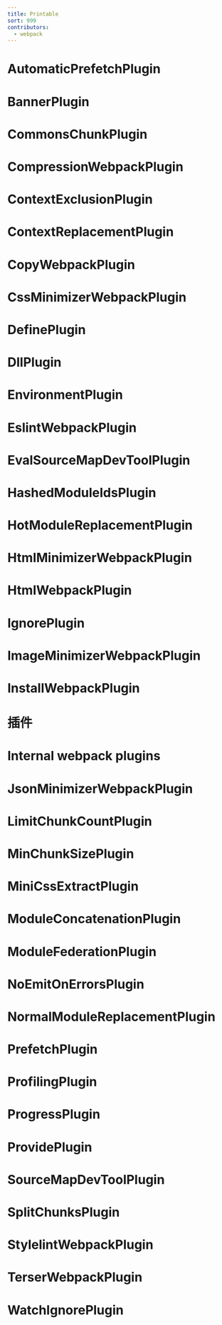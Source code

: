 ```yaml
---
title: Printable
sort: 999
contributors:
  - webpack
---
```


    

# AutomaticPrefetchPlugin


<WAUTOMATICPREFETCHPLUGIN />


# BannerPlugin


<WBANNERPLUGIN />


# CommonsChunkPlugin


<WCOMMONSCHUNKPLUGIN />


# CompressionWebpackPlugin


<WCOMPRESSIONWEBPACKPLUGIN />


# ContextExclusionPlugin


<WCONTEXTEXCLUSIONPLUGIN />


# ContextReplacementPlugin


<WCONTEXTREPLACEMENTPLUGIN />


# CopyWebpackPlugin


<WCOPYWEBPACKPLUGIN />


# CssMinimizerWebpackPlugin


<WCSSMINIMIZERWEBPACKPLUGIN />


# DefinePlugin


<WDEFINEPLUGIN />


# DllPlugin


<WDLLPLUGIN />


# EnvironmentPlugin


<WENVIRONMENTPLUGIN />


# EslintWebpackPlugin


<WESLINTWEBPACKPLUGIN />


# EvalSourceMapDevToolPlugin


<WEVALSOURCEMAPDEVTOOLPLUGIN />


# HashedModuleIdsPlugin


<WHASHEDMODULEIDSPLUGIN />


# HotModuleReplacementPlugin


<WHOTMODULEREPLACEMENTPLUGIN />


# HtmlMinimizerWebpackPlugin


<WHTMLMINIMIZERWEBPACKPLUGIN />


# HtmlWebpackPlugin


<WHTMLWEBPACKPLUGIN />


# IgnorePlugin


<WIGNOREPLUGIN />


# ImageMinimizerWebpackPlugin


<WIMAGEMINIMIZERWEBPACKPLUGIN />


# InstallWebpackPlugin


<WINSTALLWEBPACKPLUGIN />


# 插件


<WINDEX />


# Internal webpack plugins


<WINTERNALPLUGINS />


# JsonMinimizerWebpackPlugin


<WJSONMINIMIZERWEBPACKPLUGIN />


# LimitChunkCountPlugin


<WLIMITCHUNKCOUNTPLUGIN />


# MinChunkSizePlugin


<WMINCHUNKSIZEPLUGIN />


# MiniCssExtractPlugin


<WMINICSSEXTRACTPLUGIN />


# ModuleConcatenationPlugin


<WMODULECONCATENATIONPLUGIN />


# ModuleFederationPlugin


<WMODULEFEDERATIONPLUGIN />


# NoEmitOnErrorsPlugin


<WNOEMITONERRORSPLUGIN />


# NormalModuleReplacementPlugin


<WNORMALMODULEREPLACEMENTPLUGIN />


# PrefetchPlugin


<WPREFETCHPLUGIN />


# ProfilingPlugin


<WPROFILINGPLUGIN />


# ProgressPlugin


<WPROGRESSPLUGIN />


# ProvidePlugin


<WPROVIDEPLUGIN />


# SourceMapDevToolPlugin


<WSOURCEMAPDEVTOOLPLUGIN />


# SplitChunksPlugin


<WSPLITCHUNKSPLUGIN />


# StylelintWebpackPlugin


<WSTYLELINTWEBPACKPLUGIN />


# TerserWebpackPlugin


<WTERSERWEBPACKPLUGIN />


# WatchIgnorePlugin


<WWATCHIGNOREPLUGIN />
